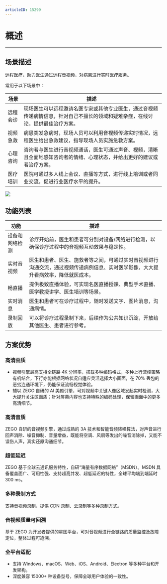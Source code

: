 ```yaml
---
articleID: 15299
---
```



# 概述
---

## 场景描述

远程医疗，助力医生通过远程音视频，对病患进行实时医疗服务。

常用于以下场景中：

| 场景 | 描述 |
| --- | ---- |
| 远程会诊 | 现场医生可以远程邀请名医专家或其他专业医生，通过音视频传递病情信息，针对自己不擅长的领域和疑难杂症，在线讨论，提供最佳治疗方案。|
| 视频急救 | 病患突发急病时，现场人员可以利用音视频传递实时情况，远程医生给出急救建议，指导现场人员实施急救方案。|
| 心理咨询 | 咨询者与医生进行音视频通话，医生可通过声音、视频，清晰且全面地感知咨询者的情绪、心理状态，并给出更好的建议或者治疗方案。|
| 医疗培训 | 医院可通过多人线上会议、直播等方式，进行线上培训或者同业交流，促进行业医疗水平的提升。|

<Frame width="512" height="auto" caption="">
  <img src="https://doc-media.zego.im/sdk-doc/Pics/Medical_Solution/medical.png" />
</Frame>

## 功能列表

| 功能 | 描述 |
| --- | ---- |
| 设备和网络检测 | 诊疗开始前，医生和患者可分别对设备/网络进行检测，以确保诊疗过程中的音视频互动效果与稳定性。|
| 实时音视频 | 医生和患者、医生、施救者等之间，可通过实时音视频进行沟通交流，通过视频传递病例信息、实时医学影像，大大提升看病效率，降低就医成本。|
| 畅直播 | 提供极致直播体验，可实现名医直播授课、典型手术直播、医学教授讲学、医生培训等场景。|
| 实时消息 | 医生和患者可在诊疗过程中，随时发送文字、图片消息，沟通病情。|
| 录制回放 | 可以将诊疗过程录制下来，后续作为公共知识沉淀，开放给其他医生、患者进行参考。|


## 方案优势

### 高清画质

- 视频引擎最高支持全链路 4K 分辨率，搭载多种编码格式，多种上行流控策略有机结合，下行亦能根据网络状况自适应灵活选择大小画面，在 70% 丢包的恶劣连通环境下，仍能保证流畅视觉体验。
- 辅以 ZEGO 自研的 AI 美颜引擎，可对视频中关键人像区域发起实时检测，大大提升关注区画质；针对屏幕内容也支持特殊的编码处理，保留画面中的更多高清细节。

### 高清音质

ZEGO 自研的音视频引擎，通过成熟的 3A 技术和智能音频降噪算法，对声音进行回声消除、噪音抑制、音量增益，既能将空调、风扇等发出的噪音消除掉，又能不误伤人声，真实还原沟通细节。

### 超低延迟

ZEGO 基于全球云通讯服务特性，自研“海量有序数据网络”（MSDN）。MSDN 具备覆盖面广、可用性强、支持超高并发、超低延迟的特性，全球平均端到端延时 300 ms。

### 多种录制方式

支持音视频录制，提供 CDN 录制、云录制等多种录制方式。


### 音视频质量可回溯

基于 ZEGO 为开发者提供的星图平台，可对音视频进行全链路的质量监控及故障定位，整体过程可追溯。


### 全平台适配

- 支持 Windows、macOS、Web、iOS、Android、Electron 等多种平台和开发架构。
- 深度兼容 15000+ 种设备型号，保障全球用户体验的一致性。
